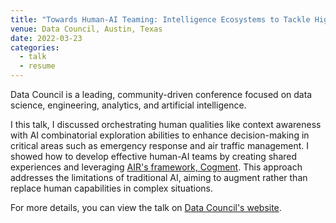 ```yaml
---
title: "Towards Human-AI Teaming: Intelligence Ecosystems to Tackle High-Stakes Use Cases"
venue: Data Council, Austin, Texas
date: 2022-03-23
categories:
  - talk
  - resume
---
```


Data Council is a leading, community-driven conference focused on data science, engineering, analytics, and artificial intelligence.

I this talk, I discussed orchestrating human qualities like context awareness with AI combinatorial exploration abilities to enhance decision-making in critical areas such as emergency response and air traffic management. I showed how to develop effective human-AI teams by creating shared experiences and leveraging [AIR's framework, Cogment](https://cogment.ai). This approach addresses the limitations of traditional AI, aiming to augment rather than replace human capabilities in complex situations.

<YouTube videoId="XMVsSMtnb74" />

For more details, you can view the talk on [Data Council's website](https://www.datacouncil.ai/talks/towards-human-ai-teaming-intelligence-ecosystems-to-tackle-high-stakes-use-cases).
